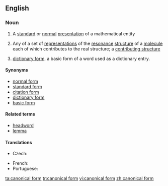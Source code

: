 ==English==

===Noun===
{{wikipedia}}
{{en-noun|sg=[[canonical]] [[form]]}}

# {{mathematics}} A [[standard]] or [[normal]] [[presentation]] of a mathematical entity
# {{chemistry}} Any of a set of [[representation]]s of the [[resonance]] [[structure]] of a [[molecule]] each of which contributes to the real structure; a [[contributing structure]]
# {{linguistics}} {{rare}} [[dictionary form]]. a basic form of a word used as a dictionary entry.
====Synonyms====
* [[normal form]] {{mathematics}}
* [[standard form]] {{mathematics}}
* [[citation form]] {{linguistics}}
* [[dictionary form]] {{linguistics}}
* [[basic form]] {{linguistics}}

====Related terms====
* [[headword]] {{linguistics}}
* [[lemma]] {{linguistics}}

====Translations====
{{trans-top|standard or normal presentation of a mathematical entity}}
* Czech: {{t-|cs|kanonický tvar|m}}
{{trans-mid}}
* French: {{t+|fr|forme canonique|f}}
* Portuguese: {{t|pt|forma canônica|f}}
{{trans-bottom}}

[[ta:canonical form]]
[[tr:canonical form]]
[[vi:canonical form]]
[[zh:canonical form]]